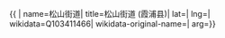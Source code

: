 {{ {{{1|PRC admin/showdata}}}|
name=松山街道|
title=松山街道 (霞浦县)|
lat=|
lng=|
wikidata=Q103411466|
wikidata-original-name=|
arg={{{arg|}}}}}